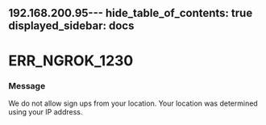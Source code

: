 192.168.200.95---
hide_table_of_contents: true
displayed_sidebar: docs
---


# ERR_NGROK_1230

### Message

We do not allow sign ups from your location. Your location was determined using your IP address.

<ErrorDetails error="err_ngrok_1230" />
